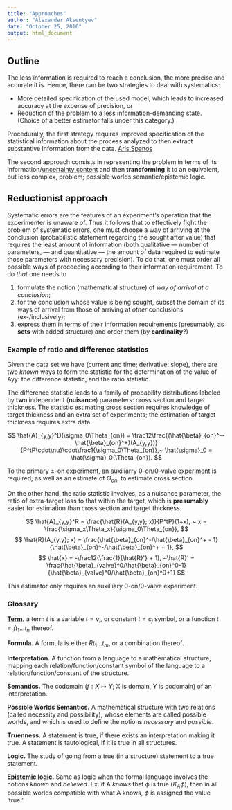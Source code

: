 ```yaml
---
title: "Approaches"
author: "Alexander Aksentyev"
date: "October 25, 2016"
output: html_document
---
```


## Outline

The less information is required to reach a conclusion, the more precise and accurate it is. Hence, there can be two strategies to deal with systematics:

 * More detailed specification of the used model, which leads to increased accuracy at the expense of precision, or
 * Reduction of the problem to a less information-demanding state. (Choice of a better estimator falls under this category.)
 
Procedurally, the first strategy requires improved specification of the statistical information about the process analyzed to then extract substantive information from the data. [Aris Spanos](http://faculty.chicagobooth.edu/midwest.econometrics/papers/megspanos.pdf)

The second approach consists in representing the problem in terms of its information/[uncertainty content](https://www.irit.fr/~Didier.Dubois/Papers1208/IncertitudeEnglish.pdf) and then **transforming** it to an equivalent, but less complex, problem; possible worlds semantic/epistemic logic.

## Reductionist approach

Systematic errors are the features of an experiment's operation that the experimenter is unaware of. Thus it follows that to effectively fight the problem of systematic errors, one must choose a way of arriving at the conclusion (probabilistic statement regarding the sought after value) that requires the least amount of information (both qualitative --- number of parameters, --- and quantitative --- the amount of data required to estimate those parameters with necessary precision). To do that, one must order all possible ways of proceeding according to their information requirement. To do *that* one needs to

1. formulate the notion (mathematical structure) of *way of arrival at a conclusion*;
2. for the conclusion whose value is being sought, subset the domain of its ways of arrival from those of arriving at *other* conclusions (ex-/inclusively);
3. express them in terms of their information requirements (presumably, as **sets** with added structure) and order them (by **cardinality**?)

### Example of ratio and difference statistics

Given the data set we have (current and time; derivative: slope), there are two *known* ways to form the statistic for the determination of the value of Ayy: the difference statistic, and the ratio statistic. 

The difference statistic leads to a family of probability distributions labeled by **two** independent (**nuisance**) parameters: cross section and target thickness. The statistic estimating cross section requires knowledge of target thickness and an extra set of experiments; the estimation of target thickness requires extra data. 

$$
  \hat{A}_{y,y}^D(\sigma_0\Theta_{on}) = \frac12\frac{(\hat{\beta}_{on}^--\hat{\beta}_{on}^+)(A_{y,y})}{P^tP\cdot\nu}\cdot\frac1{\sigma_0\Theta_{on}},~ \hat{\sigma}_0 = \hat{\sigma}_0(\Theta_{on}).
$$

To the primary $\pm$-on experiment, an auxiliarry 0-on/0-valve experiment is required, as well as an estimate of $\Theta_{on}$, to estimate cross section.

On the other hand, the ratio statistic involves, as a nuisance parameter, the ratio of extra-target loss to that within the target, which is **presumably** easier for estimation than cross section and target thickness.

$$
  \hat{A}_{y,y}^R = \frac{\hat{R}(A_{y,y}; x)}{P^tP}(1+x), ~ x = \frac{\sigma_x\Theta_x}{\sigma_0\Theta_{on}},
$$
$$
  \hat{R}(A_{y,y}; x) = \frac{\hat{\beta}_{on}^-/\hat{\beta}_{on}^+ - 1}{\hat{\beta}_{on}^-/\hat{\beta}_{on}^+ + 1},
$$
$$
  \hat{x} = -\frac12(\frac{1}{\hat{R}'} + 1), ~\hat{R}' = \frac{\hat{\beta}_{valve}^0/\hat{\beta}_{on}^0-1}{\hat{\beta}_{valve}^0/\hat{\beta}_{on}^0+1}
$$

This estimator only requires an auxilliary 0-on/0-valve experiment.

### Glossary

**[Term.](http://www.0up.ir/do.php?downexf=n41main.pdf)** a term $t$ is a variable $t=v_i$, or constant $t=c_j$ symbol, or a function $t=ft_1\dots t_n$ thereof.

**Formula.** A formula is either $Rt_1\dots t_m$, or a combination thereof.

**Interpretation.** A function from a language to a mathematical structure, mapping each relation/function/constant symbol of the language to a relation/function/constant of the structure.

**Semantics.** The codomain ($f:X\mapsto Y$; X is domain, Y is codomain) of an interpretation.

**Possible Worlds Semantics.** A mathematical structure with two relations (called necessity and possibility), whose elements are called possible worlds, and which is used to define the notions _necessary_ and _possible_.

**Truenness.** A statement is true, if there exists an interpretation making it true. A statement is tautological, if it is true in all structures.

**Logic.** The study of going from a true (in a structure) statement to a true statement.

**[Epistemic logic.](plato.stanford.edu/entries/logic-epistemic/)** Same as logic when the formal language involves the notions _known_ and _believed_. Ex. if A _knows_ that $\phi$ is true ($K_A\phi$), then in all possible worlds compatible with what A knows, $\phi$ is assigned the value 'true.'